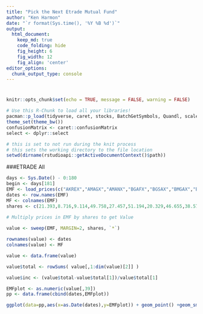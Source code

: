 ```yaml
---
title: "Pick the Next Etrade Mutual Fund"
author: "Ken Harmon"
date: "`r format(Sys.time(), '%Y %B %d')`"
output:
  html_document:  
    keep_md: true
    code_folding: hide
    fig_height: 6
    fig_width: 12
    fig_align: 'center'
editor_options: 
  chunk_output_type: console
---
```


# {.tabset .tabset-fade}

```r
knitr::opts_chunk$set(echo = TRUE, message = FALSE, warning = FALSE)
```

```r
# Use this R-Chunk to load all your libraries!
pacman::p_load(tidyverse, caret, stocks, BatchGetSymbols, Quandl, scales)
theme_set(theme_bw())
confusionMatrix <- caret::confusionMatrix
select <- dplyr::select
```

```r
# this is set to not run during the knit process
# this sets the working directory to the file location
setwd(dirname(rstudioapi::getActiveDocumentContext()$path))
```

###ETRADE All
```r
days <- Sys.Date() - 0:180
begin <- days[181]
EMF <- load_prices(c("AKREX","AMAGX","AMANX","BGAFX","BGSAX","BMGAX","BPTRX","DXQLX","DXSLX","FKDNX","FNCMX","GOLDX","INPIX","JAGTX","LDVAX","MFEGX","NBGEX","NNLEX","NNTWX","OBCHX","PGRTX","PGTAX","PRMTX","PYVAX","PYVLX","RMQHX","ROGSX","RYOCX","RYVYX","SEEKX","SFLNX","SMPIX","SVAAX","SWPPX","TEPSX","TMFGX","ULPIX","UOPIX"),from = begin)
dates <- row.names(EMF)
MF <- colnames(EMF)
shares <- c(21.393,8.716,9.114,49.758,27.457,51.194,20.329,46.655,38.575,11.04,8.357,77.211,13.281,26.787,25.85,9.234,16.369,65.653,53.439,296.168,98.622,22.682,8.542,33.094,59.918,4.621,53.039,60.322,4.681,13.177,48.712,26.198,266.663,13.757,25.79,54.323,16.388,17.427)
 
# Multiply prices in EMF by shares to get Value

value <- sweep(EMF, MARGIN=2, shares, `*`)

rownames(value) <- dates
colnames(value) <- MF

value <- data.frame(value)

value$total <- rowSums( value[,1:dim(value)[2]] )

value$inc <- (value$total-value$total[1])/value$total[1] 

EMFplot <- as.numeric(value[,39])
pp <- data.frame(cbind(dates,EMFplot))

ggplot(data=pp,aes(x=as.Date(dates),y=EMFplot)) + geom_point() +geom_smooth(method = "auto") 
```